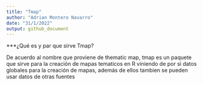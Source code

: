 ---
title: "Tmap"
author: "Adrian Montero Navarro"
date: "31/1/2022"
output: github_document
---

\*\*\*¿Qué es y par que sirve Tmap?

De acuerdo al nombre que proviene de thematic map, tmap es un paquete que sirve para la creación de mapas tematicos en R viniendo de por si datos globales para la creación de mapas, además de ellos tambien se pueden usar datos de otras fuentes
